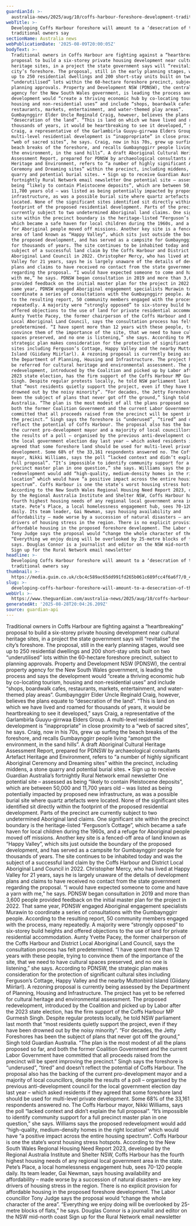 ```yaml
---
guardianId: >-
  australia-news/2025/aug/10/coffs-harbour-foreshore-development-traditional-owners
webTitle: >-
  Developing Coffs Harbour foreshore will amount to a ‘desecration of the land’,
  traditional owners say
sectionName: Australia news
webPublicationDate: '2025-08-09T20:00:05Z'
bodyText: >-
  Traditional owners in Coffs Harbour are fighting against a “heartbreaking”
  proposal to build a six-storey private housing development near cultural
  heritage sites, in a project the state government says will “revitalise” the
  city’s foreshore. The proposal, still in the early planning stages, would see
  up to 250 residential dwellings and 200 short-stay units built on two
  “underutilised” lots within the 60-hectare foreshore precinct, subject to
  planning approvals. Property and Development NSW (PDNSW), the central property
  agency for the New South Wales government, is leading the process and says the
  development would “create a thriving economic hub by co-locating tourism,
  housing and non-residential uses” and include “shops, boardwalk cafes,
  restaurants, markets, entertainment, and water-themed play areas”.
  Gumbaynggirr Elder Uncle Reginald Craig, however, believes the plans equate to
  “desecration of the land”. “This is land on which we have lived and roamed for
  thousands of years, it would be heartbreaking to see it developed,” says
  Craig, a representative of the Garlambirla Guuyu-girrwaa Elders Group. A
  multi-level residential development is “inappropriate” in close proximity to a
  “web of sacred sites”, he says. Craig, now in his 70s, grew up surfing the
  beach breaks of the foreshore, and recalls Gumbaynggirr people living “amongst
  the environment, in the sand hills”. A draft Aboriginal Cultural Heritage
  Assessment Report, prepared for PDNSW by archaeological consultants Artefact
  Heritage and Environment, refers to “a number of highly significant Aboriginal
  Ceremony and Dreaming sites” within the precinct, including middens, a stone
  quarry and potential burial sites. • Sign up to receive Guardian Australia’s
  fortnightly Rural Network email newsletter One potential site – assessed as
  being “likely to contain Pleistocene deposits”, which are between 50,000 and
  11,700 years old – was listed as being potentially impacted by proposed new
  infrastructure, as was a possible burial site where quartz artefacts were
  located. None of the significant sites identified sit directly within the
  footprint of the proposed residential development. Parts of the precinct are
  currently subject to two undetermined Aboriginal land claims. One significant
  site within the precinct boundary is the heritage-listed “Ferguson’s Cottage”,
  which became a safe haven for local children during the 1960s, and a refuge
  for Aboriginal people moved off missions. Another key site is a fenced-off
  area of land known as “Happy Valley”, which sits just outside the boundary of
  the proposed development, and has served as a campsite for Gumbaynggirr people
  for thousands of years. The site continues to be inhabited today and was the
  subject of a successful land claim by the Coffs Harbour and District Local
  Aboriginal Land Council in 2022. Christopher Mercy, who has lived at Happy
  Valley for 21 years, says he is largely unaware of the details of development
  plans and claims to have received no contact from the state government
  regarding the proposal. “I would have expected someone to come and have a yarn
  with me,” he says. PDNSW began consultation in 2019 and more than 3,600 people
  provided feedback on the initial master plan for the project in 2022. That
  same year, PDNSW engaged Aboriginal engagement specialists Murawin to
  coordinate a series of consultations with the Gumbaynggirr people. According
  to the resulting report, 50 community members engaged with the process, many
  repeatedly. A majority were “strongly opposed” to six-storey build heights and
  offered objections to the use of land for private residential accommodation.
  Aunty Yvette Pacey, the former chairperson of the Coffs Harbour and District
  Local Aboriginal Land Council, says the consultation process has felt
  predetermined. “I have spent more than 12 years with these people, trying to
  convince them of the importance of the site, that we need to have cultural
  spaces preserved, and no one is listening,” she says. According to PDNSW, the
  strategic plan makes consideration for the protection of significant cultural
  sites including Ferguson’s Cottage, Happy Valley and the nearby Muttonbird
  Island (Giidany Miirlarl). A rezoning proposal is currently being assessed by
  the Department of Planning, Housing and Infrastructure. The project has yet to
  be referred for cultural heritage and environmental assessment. The proposed
  redevelopment, introduced by the Coalition and picked up by Labor after the
  2023 state election, has the firm support of the Coffs Harbour MP Gurmesh
  Singh. Despite regular protests locally, he told NSW parliament last month
  that “most residents quietly support the project, even if they have been
  drowned out by the noisy minority”. “For decades, the Jetty Foreshores has
  been the subject of plans that never got off the ground,” Singh told Guardian
  Australia. “The plan is the most modest of all the plans proposed so far, and
  both the former Coalition Government and the current Labor Government have
  committed that all proceeds raised from the precinct will be spent improving
  the precinct.” Singh says the foreshore is “underused”, “tired” and doesn’t
  reflect the potential of Coffs Harbour. The proposal also has the backing of
  the current pro-development mayor and a majority of local councillors, despite
  the results of a poll – organised by the previous anti-development council for
  the local government election day last year – which asked residents if they
  agreed that some foreshore land should be used for multi-level private
  development. Some 68% of the 33,161 respondents answered no. The Coffs Harbour
  mayor, Nikki Williams, says the poll “lacked context and didn’t explain the
  full proposal”. “It’s impossible to identify community support for a full
  precinct master plan in one question,” she says. Williams says the proposed
  redevelopment would add “high-quality, medium-density homes in the right
  location” which would have “a positive impact across the entire housing
  spectrum”. Coffs Harbour is one the state’s worst housing stress hotspots.
  According to the New South Wales Regional Housing Need Report 2023, developed
  by the Regional Australia Institute and Shelter NSW, Coffs Harbour has the
  fourth highest housing needs of any regional local government area in the
  state. Pete’s Place, a local homelessness engagement hub, sees 70-120 people
  daily. Its team leader, Gai Newman, says housing availability and
  affordability – made worse by a succession of natural disasters – are key
  drivers of housing stress in the region. There is no explicit provision for
  affordable housing in the proposed foreshore development. The Labor councillor
  Tony Judge says the proposal would “change the whole character of the area”.
  “Everything we enjoy doing will be overlooked by 25-metre blocks of flats,” he
  says. Douglas Connor is a journalist and editor on the NSW mid-north coast
  Sign up for the Rural Network email newsletter
headline: >-
  Developing Coffs Harbour foreshore will amount to a ‘desecration of the land’,
  traditional owners say
thumbnail: >-
  https://media.guim.co.uk/cbc4c589ac65dd991fd265b061c689fcc4f6a6f7/0_471_4411_3529/500.jpg
slug: >-
  developing-coffs-harbour-foreshore-will-amount-to-a-desecration-of-the-land-traditional-owners-say
webUrl: >-
  https://www.theguardian.com/australia-news/2025/aug/10/coffs-harbour-foreshore-development-traditional-owners
generatedAt: '2025-08-28T20:04:26.209Z'
source: guardian-api
---
```

Traditional owners in Coffs Harbour are fighting against a “heartbreaking” proposal to build a six-storey private housing development near cultural heritage sites, in a project the state government says will “revitalise” the city’s foreshore. The proposal, still in the early planning stages, would see up to 250 residential dwellings and 200 short-stay units built on two “underutilised” lots within the 60-hectare foreshore precinct, subject to planning approvals. Property and Development NSW (PDNSW), the central property agency for the New South Wales government, is leading the process and says the development would “create a thriving economic hub by co-locating tourism, housing and non-residential uses” and include “shops, boardwalk cafes, restaurants, markets, entertainment, and water-themed play areas”. Gumbaynggirr Elder Uncle Reginald Craig, however, believes the plans equate to “desecration of the land”. “This is land on which we have lived and roamed for thousands of years, it would be heartbreaking to see it developed,” says Craig, a representative of the Garlambirla Guuyu-girrwaa Elders Group. A multi-level residential development is “inappropriate” in close proximity to a “web of sacred sites”, he says. Craig, now in his 70s, grew up surfing the beach breaks of the foreshore, and recalls Gumbaynggirr people living “amongst the environment, in the sand hills”. A draft Aboriginal Cultural Heritage Assessment Report, prepared for PDNSW by archaeological consultants Artefact Heritage and Environment, refers to “a number of highly significant Aboriginal Ceremony and Dreaming sites” within the precinct, including middens, a stone quarry and potential burial sites. • Sign up to receive Guardian Australia’s fortnightly Rural Network email newsletter One potential site – assessed as being “likely to contain Pleistocene deposits”, which are between 50,000 and 11,700 years old – was listed as being potentially impacted by proposed new infrastructure, as was a possible burial site where quartz artefacts were located. None of the significant sites identified sit directly within the footprint of the proposed residential development. Parts of the precinct are currently subject to two undetermined Aboriginal land claims. One significant site within the precinct boundary is the heritage-listed “Ferguson’s Cottage”, which became a safe haven for local children during the 1960s, and a refuge for Aboriginal people moved off missions. Another key site is a fenced-off area of land known as “Happy Valley”, which sits just outside the boundary of the proposed development, and has served as a campsite for Gumbaynggirr people for thousands of years. The site continues to be inhabited today and was the subject of a successful land claim by the Coffs Harbour and District Local Aboriginal Land Council in 2022. Christopher Mercy, who has lived at Happy Valley for 21 years, says he is largely unaware of the details of development plans and claims to have received no contact from the state government regarding the proposal. “I would have expected someone to come and have a yarn with me,” he says. PDNSW began consultation in 2019 and more than 3,600 people provided feedback on the initial master plan for the project in 2022. That same year, PDNSW engaged Aboriginal engagement specialists Murawin to coordinate a series of consultations with the Gumbaynggirr people. According to the resulting report, 50 community members engaged with the process, many repeatedly. A majority were “strongly opposed” to six-storey build heights and offered objections to the use of land for private residential accommodation. Aunty Yvette Pacey, the former chairperson of the Coffs Harbour and District Local Aboriginal Land Council, says the consultation process has felt predetermined. “I have spent more than 12 years with these people, trying to convince them of the importance of the site, that we need to have cultural spaces preserved, and no one is listening,” she says. According to PDNSW, the strategic plan makes consideration for the protection of significant cultural sites including Ferguson’s Cottage, Happy Valley and the nearby Muttonbird Island (Giidany Miirlarl). A rezoning proposal is currently being assessed by the Department of Planning, Housing and Infrastructure. The project has yet to be referred for cultural heritage and environmental assessment. The proposed redevelopment, introduced by the Coalition and picked up by Labor after the 2023 state election, has the firm support of the Coffs Harbour MP Gurmesh Singh. Despite regular protests locally, he told NSW parliament last month that “most residents quietly support the project, even if they have been drowned out by the noisy minority”. “For decades, the Jetty Foreshores has been the subject of plans that never got off the ground,” Singh told Guardian Australia. “The plan is the most modest of all the plans proposed so far, and both the former Coalition Government and the current Labor Government have committed that all proceeds raised from the precinct will be spent improving the precinct.” Singh says the foreshore is “underused”, “tired” and doesn’t reflect the potential of Coffs Harbour. The proposal also has the backing of the current pro-development mayor and a majority of local councillors, despite the results of a poll – organised by the previous anti-development council for the local government election day last year – which asked residents if they agreed that some foreshore land should be used for multi-level private development. Some 68% of the 33,161 respondents answered no. The Coffs Harbour mayor, Nikki Williams, says the poll “lacked context and didn’t explain the full proposal”. “It’s impossible to identify community support for a full precinct master plan in one question,” she says. Williams says the proposed redevelopment would add “high-quality, medium-density homes in the right location” which would have “a positive impact across the entire housing spectrum”. Coffs Harbour is one the state’s worst housing stress hotspots. According to the New South Wales Regional Housing Need Report 2023, developed by the Regional Australia Institute and Shelter NSW, Coffs Harbour has the fourth highest housing needs of any regional local government area in the state. Pete’s Place, a local homelessness engagement hub, sees 70-120 people daily. Its team leader, Gai Newman, says housing availability and affordability – made worse by a succession of natural disasters – are key drivers of housing stress in the region. There is no explicit provision for affordable housing in the proposed foreshore development. The Labor councillor Tony Judge says the proposal would “change the whole character of the area”. “Everything we enjoy doing will be overlooked by 25-metre blocks of flats,” he says. Douglas Connor is a journalist and editor on the NSW mid-north coast Sign up for the Rural Network email newsletter
